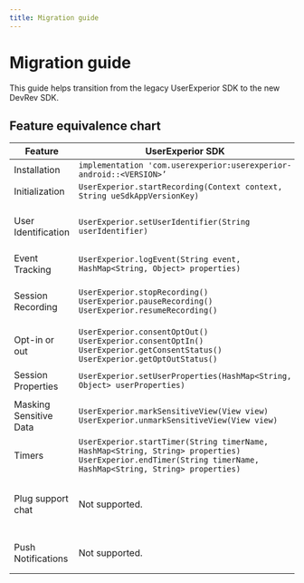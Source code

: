 ```yaml
---
title: Migration guide
---
```

# Migration guide

This guide helps transition from the legacy UserExperior SDK to the new DevRev SDK.

## Feature equivalence chart

| Feature | UserExperior SDK | DevRev SDK (Kotlin) | DevRev SDK (Java) |
|-|-|-|-|
| Installation | `implementation 'com.userexperior:userexperior-android::<VERSION>’` | `implementation("ai.devrev.sdk:devrev-sdk:<VERSION>") ` | `implementation("ai.devrev.sdk:devrev-sdk:<VERSION>") ` |
| Initialization | `UserExperior.startRecording(Context context, String ueSdkAppVersionKey)` | `DevRev.configure(context: Context, appId: String, prefersDialogMode: Boolean)` | `DevRev.INSTANCE.configure(Context context, String appId, Boolean prefersDialogMode)` |
| User Identification | `UserExperior.setUserIdentifier(String userIdentifier)` | `DevRev.identifyAnonymousUser(userId: String)`<br/>`DevRev.identifyUnverifiedUser(identity: Identity)`<br />`DevRev.updateUser(identity: Identity)`<br /> `DevRev.logout(deviceID: String)` | `DevRev.INSTANCE.identifyAnonymousUser(String userId)`<br/>`DevRev.INSTANCE.identifyUnverifiedUser(Identity identity)`<br />`DevRev.INSTANCE.updateUser(Identity identity)`<br /> `DevRev.INSTANCE.logout(String deviceID)` |
| Event Tracking | `UserExperior.logEvent(String event, HashMap<String, Object> properties)` | `DevRev.trackEvent(name: String, properties: HashMap<String, String>)` | `DevRevAnalyticsExtKt.trackEvent(DevRev.INSTANCE, String name, HashMap<String, String> properties)` |
| Session Recording | `UserExperior.stopRecording()`<br />`UserExperior.pauseRecording()`<br />`UserExperior.resumeRecording()` | `DevRev.startRecording()`<br />`DevRev.stopRecording()`<br />`DevRev.pauseRecording()`<br />`DevRev.resumeRecording()`<br />`DevRev.processAllOnDemandSessions()`                                         | `DevRevObservabilityExtKt.startRecording(DevRev.INSTANCE, context)`<br />`DevRevObservabilityExtKt.stopRecording(DevRev.INSTANCE)`<br />`DevRevObservabilityExtKt.pauseRecording(DevRev.INSTANCE)`<br />`DevRevObservabilityExtKt.resumeRecording(DevRev.INSTANCE)`<br />`DevRevObservabilityExtKt.processAllOnDemandSessions(DevRev.INSTANCE)` |
| Opt-in or out | `UserExperior.consentOptOut()`<br />`UserExperior.consentOptIn()`<br/>`UserExperior.getConsentStatus()`<br />`UserExperior.getOptOutStatus()` | `DevRev.stopAllMonitoring()`<br />`DevRev.resumeAllMonitoring()` | `DevRevObservabilityExtKt.stopAllMonitoring(DevRev.INSTANCE)`<br />`DevRevObservabilityExtKt.resumeAllMonitoring(DevRev.INSTANCE)` |
| Session Properties | `UserExperior.setUserProperties(HashMap<String, Object> userProperties)` | `DevRev.addSessionProperties(properties: HashMap<String, String>)`<br />`DevRev.clearSessionProperties()` | `DevRevObservabilityExtKt(DevRev.INSTANCE, HashMap<String, String> properties)`<br />`DevRevObservabilityExtKt.clearSessionProperties(DevRev.INSTANCE)` |
| Masking Sensitive Data | `UserExperior.markSensitiveView(View view)`<br />`UserExperior.unmarkSensitiveView(View view)` | `DevRev.markSensitiveViews(sensitiveViews: List<View>)`<br />`DevRev.unmarkSensitiveViews(sensitiveViews: List<View>)` | `DevRevObservabilityExtKt.markSensitiveViews(DevRev.INSTANCE, List<View> sensitiveViews)`<br />`DevRevObservabilityExtKt.unmarkSensitiveViews(DevRev.INSTANCE, List<View> sensitiveViews)` |
| Timers | `UserExperior.startTimer(String timerName, HashMap<String, String> properties)`<br/>`UserExperior.endTimer(String timerName, HashMap<String, String> properties)` | `DevRev.startTimer(name: String, properties: HashMap<String, String>)`<br /> `DevRev.endTimer(name: String, properties: HashMap<String, String>)` | `DevRevObservabilityExtKt.startTimer(DevRev.INSTANCE, String name, HashMap<String, String> properties)`<br/>`DevRevObservabilityExtKt.endTimer(DevRev.INSTANCE, String name, HashMap<String, String> properties)` |
| Plug support chat | Not supported. | `DevRev.showSupport(context: Context)`<br />`DevRev.createSupportConversation()`<br />`DevRev.setShouldDismissModalsOnOpenLink(value: Boolean)`<br />`DevRev.setInAppLinkHandler(handler: (String) -> Unit)` | `DevRevExtKt.showSupport(DevRev.INSTANCE, context)`<br />`DevRev.INSTANCE.createSupportConversation(Context context)`<br />`DevRev.INSTANCE.setShouldDismissModalsOnOpenLink(Boolean value)`<br /> `DevRev.INSTANCE.setInAppLinkHandler(Function1<? super String, Unit> handler)` |
| Push Notifications | Not supported. | `DevRev.registerDeviceToken(context: Context, deviceToken: String, deviceId: String,)`<br/> `DevRev.processPushNotification(context: Context, userInfo: String)` | `DevRev.INSTANCE.registerDeviceToken(Context context, String deviceToken, String deviceId)`<br/>`DevRev.INSTANCE.processPushNotification(Context context, String userInfo)` |
